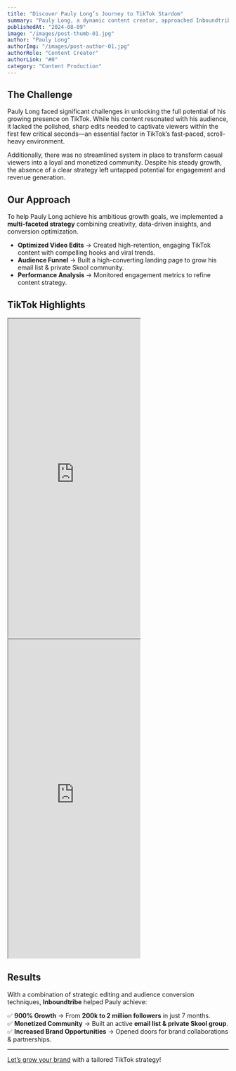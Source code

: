 ```yaml
---
title: "Discover Pauly Long’s Journey to TikTok Stardom"
summary: "Pauly Long, a dynamic content creator, approached Inboundtribe with an impressive yet untapped potential on TikTok. At the time, Pauly had a following of 200k. Within just 7 months, through strategic short-form video edits and audience conversion strategies, we helped him grow exponentially to over 2 million followers."
publishedAt: "2024-08-09"
image: "/images/post-thumb-01.jpg"
author: "Pauly Long"
authorImg: "/images/post-author-01.jpg"
authorRole: "Content Creator"
authorLink: "#0"
category: "Content Production"
---
```


## The Challenge

Pauly Long faced significant challenges in unlocking the full potential of his growing presence on TikTok. While his content resonated with his audience, it lacked the polished, sharp edits needed to captivate viewers within the first few critical seconds—an essential factor in TikTok’s fast-paced, scroll-heavy environment. 

Additionally, there was no streamlined system in place to transform casual viewers into a loyal and monetized community. Despite his steady growth, the absence of a clear strategy left untapped potential for engagement and revenue generation.

## Our Approach

To help Pauly Long achieve his ambitious growth goals, we implemented a **multi-faceted strategy** combining creativity, data-driven insights, and conversion optimization.  

- **Optimized Video Edits** → Created high-retention, engaging TikTok content with compelling hooks and viral trends.  
- **Audience Funnel** → Built a high-converting landing page to grow his email list & private Skool community.  
- **Performance Analysis** → Monitored engagement metrics to refine content strategy.  

## TikTok Highlights  

<div className="flex flex-wrap gap-4">
  <iframe
    src="https://www.tiktok.com/embed/7119650883197177134"
    width="300"
    height="725"
    allowFullScreen
    className="flex-1 rounded-xl"
  ></iframe>
  <iframe
    src="https://www.tiktok.com/embed/7355078523398262058"
    width="300"
    height="725"
    allowFullScreen
    className="flex-1 rounded-xl"
  ></iframe>
</div>

## Results  

With a combination of strategic editing and audience conversion techniques, **Inboundtribe** helped Pauly achieve:  

✅ **900% Growth** → From **200k to 2 million followers** in just 7 months.  
✅ **Monetized Community** → Built an active **email list & private Skool group**.  
✅ **Increased Brand Opportunities** → Opened doors for brand collaborations & partnerships.  

---

[Let’s grow your brand](/contact) with a tailored TikTok strategy!